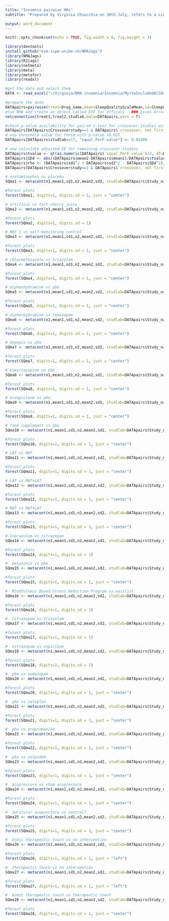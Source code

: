 ```yaml
---
title: "Insomnia pairwise MAs"
subtitle: "Prepared by Virginia Chiocchia on 30th July, refers to a single outcome analysis (Sleep Quality) in a frequentist setting"

output: word_document
---
```


```r
knitr::opts_chunk$set(echo = TRUE, fig.width = 8, fig.height = 3)
```

```r
library(devtools)
install_github("esm-ispm-unibe-ch/NMAJags")
library(NMAJags)
library(R2jags)
library(netmeta)
library(meta)
library(metafor)
library(readxl)
```

```r
#get the data and select them
DATA <- read_excel("~/Virginia/NMA insomnia/Insomnia/MyrtoIncludedAllOutcomesClean27.6dVirgiRenamedInterventions.xlsx", na = "NA")


```

```r
#prepare the data
DATApairs=pairwise(treat=Drug_name,mean=SleepQualityScaleMean,sd=SleepQualityScaleSD,n=SleepQualityScaleParticipants, data=DATA, studlab = Final_ID_all, sm= "SMD")
#run NMA and create an object called EFF for efficacy   ### gives error because consists of 5 separate sub-networks so run netconnection first
netconnection(treat1,treat2,studlab,data=DATApairs,warn = T)

#check p-value availability for paired t-test for crossover studies with both phases used
DATApairs[DATApairs$Crossoverstudy==1 & DATApairs$`crossover, not first phase used`==1,c("studlab","squal_PorF-value","squal_p=0, f=1")]
# use threshold value for those with p-value <0.025
DATApairs[DATApairs$studlab==17, "squal_PorF-value"] <- 0.02499

# now calculate adjusted SE for remaining crossover studies
DATApairs$tvalue <- qt(as.numeric(DATApairs$`squal_PorF-value`)/2, df=DATApairs$n1-1, lower.tail = F)
DATApairs$SDd <- abs((DATApairs$mean2-DATApairs$mean1)/DATApairs$tvalue*sqrt(DATApairs$n1))
DATApairs$rho <- (DATApairs$sd1^2 + DATApairs$sd2^2 - DATApairs$SDd^2)/(2*DATApairs$sd1*DATApairs$sd2)
DATApairs[DATApairs$Crossoverstudy==1 & DATApairs$`crossover, not first phase used`==1,"seTE"] <- sqrt((1/DATApairs$n1+(DATApairs$TE^2)/(2*DATApairs$n1))*(2-2*DATApairs$rho))[DATApairs$Crossoverstudy==1 & DATApairs$`crossover, not first phase used`==1] 
```




```r
# acetaminophen vs placebo
SQma1 <- metacont(n1,mean1,sd1,n2,mean2,sd2, studlab=DATApairs$Study_name, data=DATApairs, subset = DATApairs$treat1=="acetaminophen", label.e = DATApairs$treat1[1], label.c = DATApairs$treat2[1])

#forest plots
forest(SQma1, digits=1, digits.sd = 1, just = "center")
```

```r
# srtifical vs tart cherry juice
SQma2 <- metacont(n1,mean1,sd1,n2,mean2,sd2, studlab=DATApairs$Study_name, data=DATApairs, subset = DATApairs$treat1=="artificial juice", label.e = "artificial juice", label.c = "tart cherry juice")

#forest plots
forest(SQma2, digits=1, digits.sd = 1)
```

```r
# BBT I vs self-monitoring control
SQma3 <- metacont(n1,mean1,sd1,n2,mean2,sd2, studlab=DATApairs$Study_name, data=DATApairs, subset = DATApairs$treat1=="BBT I", label.e = "BBT I", label.c = "self-monitoring control")

#forest plots
forest(SQma3, digits=1, digits.sd = 1, just = "center")
```

```r
# chlormethiazole vs triazolam
SQma4 <- metacont(n1,mean1,sd1,n2,mean2,sd2, studlab=DATApairs$Study_name, data=DATApairs, subset = DATApairs$treat1=="chlormethiazole", label.e ="chlormethiazole", label.c = "triazolam")

#forest plots
forest(SQma4, digits=1, digits.sd = 1, just = "center")
```

```r
# diphenhydramine vs pbo
SQma5 <- metacont(n1,mean1,sd1,n2,mean2,sd2, studlab=DATApairs$Study_name, data=DATApairs, subset = DATApairs$treat1=="diphenhydramine" &  DATApairs$treat2=="pbo", label.e = "diphenhydramine", label.c = "pbo")

#forest plots
forest(SQma5, digits=1, digits.sd = 1, just = "center")
```

```r
# diphenhydramine vs temazepam
SQma6 <- metacont(n1,mean1,sd1,n2,mean2,sd2, studlab=DATApairs$Study_name, data=DATApairs, subset = DATApairs$treat1=="diphenhydramine" &  DATApairs$treat2=="temazepam", label.e = "diphenhydramine", label.c = "temazepam")

#forest plots
forest(SQma6, digits=1, digits.sd = 1, just = "center")
```

```r
# doxepin vs pbo
SQma7 <- metacont(n1,mean1,sd1,n2,mean2,sd2, studlab=DATApairs$Study_name, data=DATApairs, subset = DATApairs$treat1=="doxepin", label.e = "doxepin", label.c = "pbo")

#forest plots
forest(SQma7, digits=1, digits.sd = 1, just = "center")
```

```r
# esmirtazapine vs pbo
SQma8 <- metacont(n1,mean1,sd1,n2,mean2,sd2, studlab=DATApairs$Study_name, data=DATApairs, subset = DATApairs$treat1=="esmirtazapine", label.e = "esmirtazapine", label.c = "pbo")

#forest plots
forest(SQma8, digits=1, digits.sd = 1, just = "center")
```

```r
# eszopiclone vs pbo
SQma9 <- metacont(n1,mean1,sd1,n2,mean2,sd2, studlab=DATApairs$Study_name, data=DATApairs, subset = DATApairs$treat1=="eszopiclone", label.e = "eszopiclone", label.c = "pbo")

#forest plots
forest(SQma9, digits=1, digits.sd = 1, just = "center")
```


```r
# food supplement vs pbo
SQma10 <- metacont(n1,mean1,sd1,n2,mean2,sd2, studlab=DATApairs$Study_name, data=DATApairs, subset = grep("food supplement", DATApairs$treat1), label.e = "food supplement", label.c = "pbo")

#forest plots
forest(SQma10, digits=1, digits.sd = 1, just = "center")
```

```r
# LAT vs MAT
SQma11 <- metacont(n1,mean1,sd1,n2,mean2,sd2, studlab=DATApairs$Study_name, data=DATApairs, subset = DATApairs$treat1=="LAT" &  DATApairs$treat2=="MAT", label.e = "LAT", label.c = "MAT")

#forest plots
forest(SQma11, digits=1, digits.sd = 1, just = "center")
```

```r
# LAT vs MAT+LAT
SQma12 <- metacont(n1,mean1,sd1,n2,mean2,sd2, studlab=DATApairs$Study_name, data=DATApairs, subset = DATApairs$treat1=="LAT" &  DATApairs$treat2=="MAT+LAT", label.e = "LAT", label.c = "MAT+LAT")

#forest plots
forest(SQma12, digits=1, digits.sd = 1, just = "center")
```

```r
# MAT vs MAT+LAT
SQma13 <- metacont(n1,mean1,sd1,n2,mean2,sd2, studlab=DATApairs$Study_name, data=DATApairs, subset = DATApairs$treat1=="MAT" &  DATApairs$treat2=="MAT+LAT", label.e = "MAT", label.c = "MAT+LAT")

#forest plots
forest(SQma13, digits=1, digits.sd = 1, just = "center")
```

```r
# loprazolam vs nitrazepam
SQma14 <- metacont(n1,mean1,sd1,n2,mean2,sd2, studlab=DATApairs$Study_name, data=DATApairs, subset = DATApairs$treat1=="loprazolam" &  DATApairs$treat2=="nitrazepam", label.e = "loprazolam", label.c = "nitrazepam")

#forest plots
forest(SQma14, digits=1, digits.sd = 1)
```

<!-- ```{r, echo=FALSE} -->
<!-- # lormetazepam+sleep hygiene vs sleep hygiene -->
<!-- SQma15 <- metacont(n1,mean1,sd1,n2,mean2,sd2, studlab=DATApairs$Study_name, data=DATApairs, subset = DATApairs$treat2=="sleep hygiene", label.e = "lormetazepam + sleep hygiene", label.c = "sleep hygiene") -->

<!-- #forest plots -->
<!-- forest(SQma15, digits=1, digits.sd = 1) -->
<!-- ``` -->

```r
#  melatonin vs pbo
SQma15 <- metacont(n1,mean1,sd1,n2,mean2,sd2, studlab=DATApairs$Study_name, data=DATApairs, subset = DATApairs$treat1=="melatonin", label.e = "melatonin", label.c = "pbo")

#forest plots
forest(SQma15, digits=1, digits.sd = 1, just = "center")
```

```r
#  Mindfulness Based Stress Reduction Program vs waitlist
SQma16 <- metacont(n1,mean1,sd1,n2,mean2,sd2, studlab=DATApairs$Study_name, data=DATApairs, subset = DATApairs$treat1=="Mindfulness Based Stress Reduction Program", label.e = "Mindfulness Based Stress Reduction Program", label.c = "waitlist")

#forest plots
forest(SQma16, digits=1, digits.sd = 1)
```

```r
#  nitrazepam vs triazolam
SQma17 <- metacont(n1,mean1,sd1,n2,mean2,sd2, studlab=DATApairs$Study_name, data=DATApairs, subset = DATApairs$treat1=="nitrazepam" & DATApairs$treat2=="triazolam", label.e = "nitrazepam", label.c = "triazolam")

#forest plots
forest(SQma17, digits=1, digits.sd = 1)
```
```r
#  nitrazepam vs zopiclone
SQma18 <- metacont(n1,mean1,sd1,n2,mean2,sd2, studlab=DATApairs$Study_name, data=DATApairs, subset = DATApairs$treat1=="nitrazepam" & DATApairs$treat2=="zopiclone", label.e = "nitrazepam", label.c = "zopiclone")

#forest plots
forest(SQma18, digits=1, digits.sd = 1)
```

<!-- ```{r, echo=FALSE} -->
<!-- #  pbo vs temazepam -->
<!-- SQma19 <- metacont(n1,mean1,sd1,n2,mean2,sd2, studlab=DATApairs$Study_name, data=DATApairs, subset = DATApairs$treat1=="pbo" & DATApairs$treat2=="triazolam", label.e = "pbo", label.c = "triazolam") -->

<!-- #forest plots -->
<!-- forest(SQma19, digits=1, digits.sd = 1, just = "center") -->
<!-- ``` -->


```r
#  pbo vs temazepam
SQma20 <- metacont(n1,mean1,sd1,n2,mean2,sd2, studlab=DATApairs$Study_name, data=DATApairs, subset = DATApairs$treat1=="pbo" & DATApairs$treat2=="temazepam", label.e = "pbo", label.c = "temazepam")

#forest plots
forest(SQma20, digits=1, digits.sd = 1, just = "center")
```

```r
#  pbo vs zaleplon
SQma21 <- metacont(n1,mean1,sd1,n2,mean2,sd2, studlab=DATApairs$Study_name, data=DATApairs, subset = DATApairs$treat1=="pbo" & DATApairs$treat2=="zaleplon", label.e = "pbo", label.c = "zaleplon")

#forest plots
forest(SQma21, digits=1, digits.sd = 1, just = "center")
```

```r
#  pbo vs propiomazine
SQma22 <- metacont(n1,mean1,sd1,n2,mean2,sd2, studlab=DATApairs$Study_name, data=DATApairs, subset = DATApairs$treat1=="pbo" & DATApairs$treat2=="propiomazine", label.e = "pbo", label.c = "propiomazine")

#forest plots
forest(SQma22, digits=1, digits.sd = 1, just = "center")
```

```r
#  pbo vs zolpidem
SQma23 <- metacont(n1,mean1,sd1,n2,mean2,sd2, studlab=DATApairs$Study_name, data=DATApairs, subset = DATApairs$treat1=="pbo" & DATApairs$treat2=="zolpidem", label.e = "pbo", label.c = "zolpidem")

#forest plots
forest(SQma23, digits=1, digits.sd = 1, just = "center")
```
```r
#  acupressure vs sham acupressure
SQma24 <- metacont(n1,mean1,sd1,n2,mean2,sd2, studlab=DATApairs$Study_name, data=DATApairs, subset = DATApairs$treat1=="acupressure", label.e = "acupressure", label.c = "sham acupressure")

#forest plots
forest(SQma24, digits=1, digits.sd = 1, just = "center")
```

```r
#  auricular acupuncture vs control?
SQma25 <- metacont(n1,mean1,sd1,n2,mean2,sd2, studlab=DATApairs$Study_name, data=DATApairs, subset = DATApairs$treat1=="auricular acupuncture", label.e = "auricular acupuncture", label.c = "control")

#forest plots
forest(SQma25, digits=1, digits.sd = 1, just = "center")
```

```r
#  mimic therapeutic touch vs no intervention
SQma26 <- metacont(n1,mean1,sd1,n2,mean2,sd2, studlab=DATApairs$Study_name, data=DATApairs, subset = grep("mimic therapeutic", DATApairs$treat2), label.e = "no intervention", label.c = "mimic therapeutic touch")

#forest plots
forest(SQma26, digits=1, digits.sd = 1, just = "left")
```

```r
#  therapeutic touch vs no intervention
SQma27 <- metacont(n1,mean1,sd1,n2,mean2,sd2, studlab=DATApairs$Study_name, data=DATApairs, subset = DATApairs$treat1=="control/no intervention" & DATApairs$treat2=="therapeutic touch", label.e = "no intervention", label.c = "therapeutic touch")

#forest plots
forest(SQma27, digits=1, digits.sd = 1, just = "left")
```

```r
#  mimic therapeutic touch vs therapeutic touch 
SQma28 <- metacont(n1,mean1,sd1,n2,mean2,sd2, studlab=DATApairs$Study_name, data=DATApairs, subset = DATApairs$treat1=="mimic therapeutic touch/placebo" & DATApairs$treat2=="therapeutic touch", label.e = "mimic touch", label.c = "therapeutic touch")

#forest plots
forest(SQma28, digits=1, digits.sd = 1, just = "center")
```
